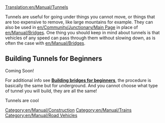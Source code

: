 [[Translation:en/Manual/Tunnels]]
[[Category:en/Manual/Construction]]
[[Category:en/Manual/Trains]]
[[Category:en/Manual/Road Vehicles]]

Tunnels are useful for going under things you cannot move, or things that are too expensive to remove, like large mountains for example. They can also be used in [[en/Community/Junctionary/Main Page]] in place of [[en/Manual/Bridges]]. One thing you should keep in mind about tunnels is that vehicles of any speed can pass through them without slowing down, as is often the case with [[en/Manual/Bridges]].


==Building Tunnels for Beginners==
Coming Soon!


For additional info see '''[[en/Manual/Bridges#building-bridges-for-beginners|Building bridges for beginners]]''', the procedure is basically the same but for underground.
And you cannot choose what type of tunnel you will build, they are all the same!

Tunnels are cool